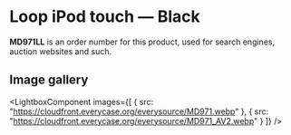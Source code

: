 
# Loop iPod touch — Black

<Callout type='info' emoji='👉🏻'>**MD971LL** is an order number for this product, used for search engines, auction websites and such.</Callout>

## Image gallery

<LightboxComponent
    images={[
      {
        src: "https://cloudfront.everycase.org/everysource/MD971.webp"
      },
      {
        src: "https://cloudfront.everycase.org/everysource/MD971_AV2.webp"
      }
    ]}
  />
